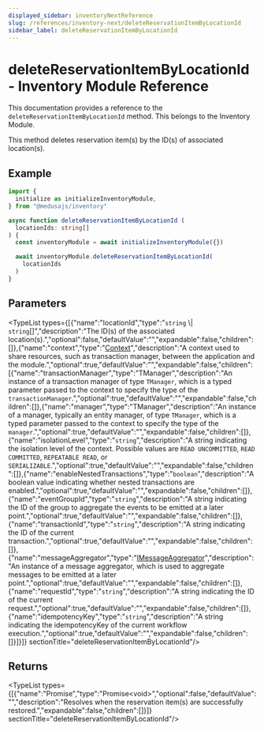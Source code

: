 ```yaml
---
displayed_sidebar: inventoryNextReference
slug: /references/inventory-next/deleteReservationItemByLocationId
sidebar_label: deleteReservationItemByLocationId
---
```



# deleteReservationItemByLocationId - Inventory Module Reference

This documentation provides a reference to the `deleteReservationItemByLocationId` method. This belongs to the Inventory Module.

This method deletes reservation item(s) by the ID(s) of associated location(s).

## Example

```ts
import {
  initialize as initializeInventoryModule,
} from "@medusajs/inventory"

async function deleteReservationItemByLocationId (
  locationIds: string[]
) {
  const inventoryModule = await initializeInventoryModule({})

  await inventoryModule.deleteReservationItemByLocationId(
    locationIds
  )
}
```

## Parameters

<TypeList types={[{"name":"locationId","type":"`string` \\| `string`[]","description":"The ID(s) of the associated location(s).","optional":false,"defaultValue":"","expandable":false,"children":[]},{"name":"context","type":"[Context](../../interfaces/inventory_next.Context.mdx)","description":"A context used to share resources, such as transaction manager, between the application and the module.","optional":true,"defaultValue":"","expandable":false,"children":[{"name":"transactionManager","type":"TManager","description":"An instance of a transaction manager of type `TManager`, which is a typed parameter passed to the context to specify the type of the `transactionManager`.","optional":true,"defaultValue":"","expandable":false,"children":[]},{"name":"manager","type":"TManager","description":"An instance of a manager, typically an entity manager, of type `TManager`, which is a typed parameter passed to the context to specify the type of the `manager`.","optional":true,"defaultValue":"","expandable":false,"children":[]},{"name":"isolationLevel","type":"`string`","description":"A string indicating the isolation level of the context. Possible values are `READ UNCOMMITTED`, `READ COMMITTED`, `REPEATABLE READ`, or `SERIALIZABLE`.","optional":true,"defaultValue":"","expandable":false,"children":[]},{"name":"enableNestedTransactions","type":"`boolean`","description":"A boolean value indicating whether nested transactions are enabled.","optional":true,"defaultValue":"","expandable":false,"children":[]},{"name":"eventGroupId","type":"`string`","description":"A string indicating the ID of the group to aggregate the events to be emitted at a later point.","optional":true,"defaultValue":"","expandable":false,"children":[]},{"name":"transactionId","type":"`string`","description":"A string indicating the ID of the current transaction.","optional":true,"defaultValue":"","expandable":false,"children":[]},{"name":"messageAggregator","type":"[IMessageAggregator](../../interfaces/inventory_next.IMessageAggregator.mdx)","description":"An instance of a message aggregator, which is used to aggregate messages to be emitted at a later point.","optional":true,"defaultValue":"","expandable":false,"children":[]},{"name":"requestId","type":"`string`","description":"A string indicating the ID of the current request.","optional":true,"defaultValue":"","expandable":false,"children":[]},{"name":"idempotencyKey","type":"`string`","description":"A string indicating the idempotencyKey of the current workflow execution.","optional":true,"defaultValue":"","expandable":false,"children":[]}]}]}  sectionTitle="deleteReservationItemByLocationId"/>

## Returns

<TypeList types={[{"name":"Promise","type":"Promise&#60;void&#62;","optional":false,"defaultValue":"","description":"Resolves when the reservation item(s) are successfully restored.","expandable":false,"children":[]}]}  sectionTitle="deleteReservationItemByLocationId"/>
